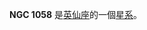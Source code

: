 {{NGCInfoBox|NGCID=NGC 1058|發現者=弗里德里希·威廉·赫歇爾|發現日期=1787年1月17日|其他編號=UGC 2193,MCG 6-7-1,ZWG 524.5|曆元=J2000.0|赤經=43分29.9秒
|赤緯=37°20'29"|星座=英仙座|星體=星系|星等=11.2|表面亮度=13|藍等=11.9}}

'''NGC 1058''' 是[[英仙座|英仙座]]的一個[[星系|星系]]。

{{NGCReference|1058}}
{{Catalogs|NGC=1058}}